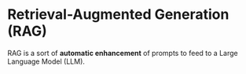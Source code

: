 # Retrieval-Augmented Generation (RAG)

RAG is a sort of **automatic enhancement** of prompts to feed to a Large Language Model (LLM).
